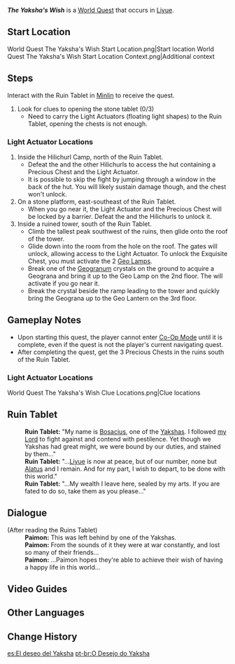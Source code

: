 {{Quest Infobox
|id            = 21025
|image         = Yaksha's Wish.jpg
|type          = World
|region        = Liyue
|area          = Minlin
|summary       = 
|startLocation = [[Minlin]], [[Liyue]]
|exp           = 250
|primogems     = 30
|rep           = Liyue
|repAmt        = 20
|repOrder      = 173
|other         = {{Card|Adventurer's Experience|6}}
*Precious [[Chest]]s ×3
|characters    = Traveler; Paimon
}}
'''''The Yaksha's Wish''''' is a [[World Quest]] that occurs in [[Liyue]].

==Start Location==
<gallery>
World Quest The Yaksha's Wish Start Location.png|Start location
World Quest The Yaksha's Wish Start Location Context.png|Additional context
</gallery>

==Steps==
Interact with the Ruin Tablet in [[Minlin]] to receive the quest.

#Look for clues to opening the stone tablet (0/3)
#*Need to carry the Light Actuators (floating light shapes) to the Ruin Tablet, opening the chests is not enough.

===Light Actuator Locations===
#Inside the Hilichurl Camp, north of the Ruin Tablet.
#*Defeat the {{Enemy|Stonehide Lawachurl}} and the other Hilichurls to access the hut containing a Precious Chest and the Light Actuator.
#*It is possible to skip the fight by jumping through a window in the back of the hut. You will likely sustain damage though, and the chest won't unlock.
#On a stone platform, east-southeast of the Ruin Tablet.
#*When you go near it, the Light Actuator and the Precious Chest will be locked by a barrier. Defeat the {{Enemy|Hydro Abyss Mage}} and the Hilichurls to unlock it.
#Inside a ruined tower, south of the Ruin Tablet.
#*Climb the tallest peak southwest of the ruins, then glide onto the roof of the tower.
#*Glide down into the room from the hole on the roof. The gates will unlock, allowing access to the Light Actuator. To unlock the Exquisite Chest, you must activate the 2 [[Geo Lamp]]s.
#*Break one of the [[Geogranum]] crystals on the ground to acquire a Geograna and bring it up to the Geo Lamp on the 2nd floor. The {{Enemy|Ruin Guard}} will activate if you go near it.
#*Break the crystal beside the ramp leading to the tower and quickly bring the Geograna up to the Geo Lantern on the 3rd floor.

==Gameplay Notes==
* Upon starting this quest, the player cannot enter [[Co-Op Mode]] until it is complete, even if the quest is not the player's current navigating quest.
*After completing the quest, get the 3 Precious Chests in the ruins south of the Ruin Tablet.

===Light Actuator Locations===
<gallery>
World Quest The Yaksha's Wish Clue Locations.png|Clue locations
</gallery>

==Ruin Tablet==
{{Dialogue start}}
:'''Ruin Tablet:''' "My name is [[Bosacius]], one of the [[Yaksha]]s. I followed [[Morax|my Lord]] to fight against and contend with pestilence. Yet though we Yakshas had great might, we were bound by our duties, and stained by them..."
:'''Ruin Tablet:''' "...[[Liyue]] is now at peace, but of our number, none but [[Xiao|Alatus]] and I remain. And for my part, I wish to depart, to be done with this world."
:'''Ruin Tablet:''' "...My wealth I leave here, sealed by my arts. If you are fated to do so, take them as you please..."
{{Dialogue end}}

==Dialogue==
{{Quest Description|The words of a certain Yaksha seem to have been left behind on a stone tablet...}}
{{Dialogue start}}
;(After reading the Ruins Tablet)
:'''Paimon:''' This was left behind by one of the Yakshas.
:'''Paimon:''' From the sounds of it they were at war constantly, and lost so many of their friends...
:'''Paimon:''' ...Paimon hopes they're able to achieve their wish of having a happy life in this world...
{{Dialogue end}}

== Video Guides==
{{EVT
| video1 = yfHYnEf2f2M
| caption1 = The Yaksha's Wish (Complete Guide)
}}

==Other Languages ==
{{Other Languages
|en      = The Yaksha's Wish
|zhs     = 夜叉之愿
|zhs_rm  = Yèchā zhī Yuàn
|zht     = 夜叉之願
|zht_rm  = Yèchā zhī Yuàn
|zh_tl   = Wish of the Yaksha
|ja      = 夜叉の願い
|ja_rm   = Yasha no Negai
|ja_tl   = The Yaksha's Wish
|ko      = 야차의 소원
|ko_rm   = Yacha-ui Sowon
|ko_tl   = The Yaksha's Wish
|es      = El deseo del Yaksha
|es_tl   = The Yaksha's Wish
|fr      = Message d'un ancien gardien
|fr_tl   = Message of an Ancient Guardian
|ru      = Желание Яксы
|ru_tl   = The Yaksha's Wish
|th      = ความปรารถนาของยักษา
|th_rm   = 
|th_tl   = 
|vi      = Ước Nguyện Của Dạ Xoa
|vi_tl   = 
|de      = Wunsch eines Yakshas
|de_tl   = Wish of a Yaksha
|id      = Permohonan Yaksha
|id_tl   = Yaksha's Request
|pt      = O Desejo do Yaksha
|pt_tl   = The Yaksha's Wish
|tr      = Yakshanın Dileği
|tr_tl   = 
|it      = Il desidero degli Yaksha
|it_tl   = 
}}

==Change History==
{{Change History|1.0}}

[[es:El deseo del Yaksha]]
[[pt-br:O Desejo do Yaksha]]